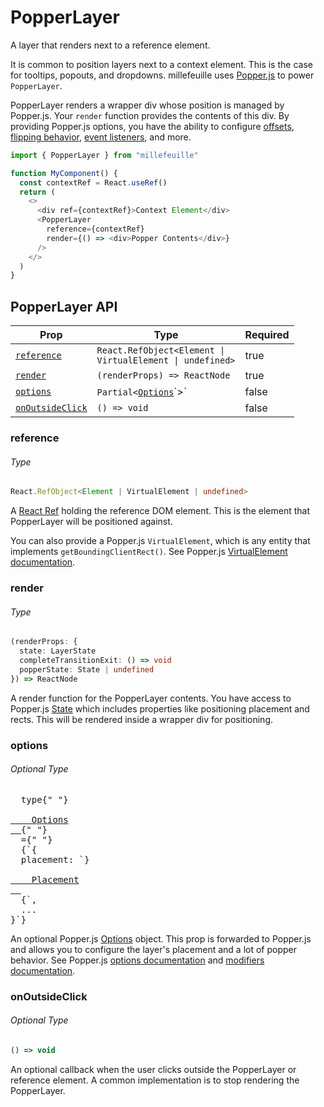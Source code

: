 
# PopperLayer

<p className="intro">A layer that renders next to a reference element.</p>
<PopperLayerExample />

It is common to position layers next to a context element. This is the case for
tooltips, popouts, and dropdowns. millefeuille uses
[Popper.js](https://popper.js.org/) to power `PopperLayer`.

PopperLayer renders a wrapper div whose position is managed by Popper.js. Your
`render` function provides the contents of this div. By providing Popper.js
options, you have the ability to configure [offsets](https://popper.js.org/docs/v2/modifiers/popper-offsets/),
[flipping behavior](https://popper.js.org/docs/v2/modifiers/flip/), [event listeners](https://popper.js.org/docs/v2/modifiers/event-listeners/),
and more.

```typescript
import { PopperLayer } from "millefeuille"

function MyComponent() {
  const contextRef = React.useRef()
  return (
    <>
      <div ref={contextRef}>Context Element</div>
      <PopperLayer
        reference={contextRef}
        render={() => <div>Popper Contents</div>}
      />
    </>
  )
}
```

## PopperLayer API

| Prop                                | Type                                                                                                                                    | Required |
| ----------------------------------- | --------------------------------------------------------------------------------------------------------------------------------------- | -------- |
| [`reference`](#reference)           | <code class="language-text">React.RefObject<Element &#124; VirtualElement &#124; undefined></code>                                      | true     |
| [`render`](#render)                 | `(renderProps) => ReactNode`                                                                                                            | true     |
| [`options`](#options)               | `Partial<`[`Options`](https://github.com/popperjs/popper-core/blob/1c380a42cccc5286786bcd73872f2f5157a99db8/src/types.js#L107-L112")`>` | false    |
| [`onOutsideClick`](#onoutsideclick) | `() => void`                                                                                                                            | false    |

### reference

###### Type

```typescript
React.RefObject<Element | VirtualElement | undefined>
```

A [React Ref](https://reactjs.org/docs/refs-and-the-dom.html) holding the
reference DOM element. This is the element that PopperLayer will be positioned
against.

You can also provide a Popper.js `VirtualElement`, which is any entity that
implements `getBoundingClientRect()`. See Popper.js [VirtualElement documentation](https://popper.js.org/docs/v2/virtual-elements/).

### render

###### Type

<!-- prettier-ignore -->
```typescript
(renderProps: {
  state: LayerState
  completeTransitionExit: () => void
  popperState: State | undefined
}) => ReactNode
```

A render function for the PopperLayer contents. You have access to Popper.js
[State](https://github.com/popperjs/popper-core/blob/56af968be69f0d16f6b0202f8ac2730c412513c8/src/types.js#L54-L77)
which includes properties like positioning placement and rects. This will be
rendered inside a wrapper div for positioning.

### options

###### Optional Type

<pre class="language-typescript">
  type{" "}
  <a href="https://github.com/popperjs/popper-core/blob/1c380a42cccc5286786bcd73872f2f5157a99db8/src/types.js#L107-L112">
    Options
  </a>{" "}
  ={" "}
  {`{
  placement: `}
  <a href="https://github.com/popperjs/popper-core/blob/1c380a42cccc5286786bcd73872f2f5157a99db8/src/enums.js#L41">
    Placement
  </a>
  {`,
  ...
}`}
</pre>

An optional Popper.js [Options](https://github.com/popperjs/popper-core/blob/56af968be69f0d16f6b0202f8ac2730c412513c8/src/types.js#L107-L112)
object. This prop is forwarded to Popper.js and allows you to configure the
layer's placement and a lot of popper behavior. See Popper.js [options documentation](https://popper.js.org/docs/v2/constructors/#options)
and [modifiers documentation](https://popper.js.org/docs/v2/modifiers/).

### onOutsideClick

###### Optional Type

```typescript
() => void
```

An optional callback when the user clicks outside the PopperLayer or reference
element. A common implementation is to stop rendering the PopperLayer.

